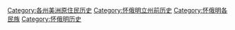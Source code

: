 {{Related category|怀俄明美洲原住民部落|怀俄明立州前历史|怀俄明考古遗址}}

[[Category:各州美洲原住民历史|Category:各州美洲原住民历史]]
[[Category:怀俄明立州前历史|Category:怀俄明立州前历史]]
[[Category:怀俄明各民族|Category:怀俄明各民族]]
[[Category:怀俄明历史|Category:怀俄明历史]]
